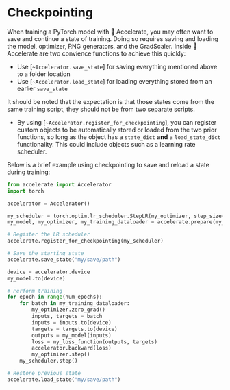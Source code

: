 <!--Copyright 2022 The HuggingFace Team. All rights reserved.

Licensed under the Apache License, Version 2.0 (the "License"); you may not use this file except in compliance with
the License. You may obtain a copy of the License at

http://www.apache.org/licenses/LICENSE-2.0

Unless required by applicable law or agreed to in writing, software distributed under the License is distributed on
an "AS IS" BASIS, WITHOUT WARRANTIES OR CONDITIONS OF ANY KIND, either express or implied. See the License for the
specific language governing permissions and limitations under the License.
-->

# Checkpointing

When training a PyTorch model with 🤗 Accelerate, you may often want to save and continue a state of training. Doing so requires
saving and loading the model, optimizer, RNG generators, and the GradScaler. Inside 🤗 Accelerate are two convience functions to achieve this quickly:
- Use [`~Accelerator.save_state`] for saving everything mentioned above to a folder location
- Use [`~Accelerator.load_state`] for loading everything stored from an earlier `save_state`

It should be noted that the expectation is that those states come from the same training script, they should not be from two separate scripts.

- By using [`~Accelerator.register_for_checkpointing`], you can register custom objects to be automatically stored or loaded from the two prior functions,
so long as the object has a `state_dict` **and** a `load_state_dict` functionality. This could include objects such as a learning rate scheduler. 

Below is a brief example using checkpointing to save and reload a state during training:

```python
from accelerate import Accelerator
import torch

accelerator = Accelerator()

my_scheduler = torch.optim.lr_scheduler.StepLR(my_optimizer, step_size=1, gamma=0.99)
my_model, my_optimizer, my_training_dataloader = accelerate.prepare(my_model, my_optimizer, my_training_dataloader)

# Register the LR scheduler
accelerate.register_for_checkpointing(my_scheduler)

# Save the starting state
accelerate.save_state("my/save/path")

device = accelerator.device
my_model.to(device)

# Perform training
for epoch in range(num_epochs):
    for batch in my_training_dataloader:
        my_optimizer.zero_grad()
        inputs, targets = batch
        inputs = inputs.to(device)
        targets = targets.to(device)
        outputs = my_model(inputs)
        loss = my_loss_function(outputs, targets)
        accelerator.backward(loss)
        my_optimizer.step()
    my_scheduler.step()

# Restore previous state
accelerate.load_state("my/save/path")
```
